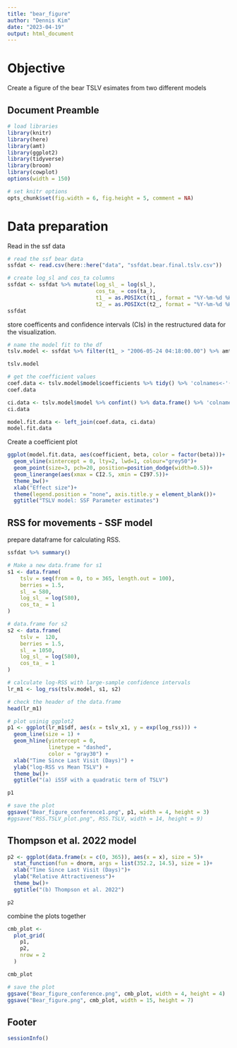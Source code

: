 ```yaml
---
title: "bear_figure"
author: "Dennis Kim"
date: "2023-04-19"
output: html_document
---
```


# Objective 

Create a figure of the bear TSLV esimates from two different models 

## Document Preamble 
```r
# load libraries
library(knitr)
library(here)
library(amt)
library(ggplot2)
library(tidyverse)
library(broom)
library(cowplot)
options(width = 150)

# set knitr options 
opts_chunk$set(fig.width = 6, fig.height = 5, comment = NA)
```

# Data preparation

Read in the ssf data 
```r
# read the ssf bear data
ssfdat <- read.csv(here::here("data", "ssfdat.bear.final.tslv.csv"))

# create log_sl and cos_ta columns
ssfdat <- ssfdat %>% mutate(log_sl_ = log(sl_),
                            cos_ta_ = cos(ta_),
                            t1_ = as.POSIXct(t1_, format = "%Y-%m-%d %H:%M:%S"),
                            t2_ = as.POSIXct(t2_, format = "%Y-%m-%d %H:%M:%S"))
ssfdat
```

store coefficents and confidence intervals (CIs) in the restructured data for the visualization. 
```r
# name the model fit to the df 
tslv.model <- ssfdat %>% filter(t1_ > "2006-05-24 04:18:00.00") %>% amt::fit_issf(case_ ~ berries + tslv + I(tslv^2) + log_sl_+ cos_ta_ + strata(step_id_), model = TRUE)

tslv.model

# get the coefficient values
coef.data <- tslv.model$model$coefficients %>% tidy() %>% 'colnames<-'(c("beta", "coefficient"))
coef.data

ci.data <- tslv.model$model %>% confint() %>% data.frame() %>% 'colnames<-'(c("CI2.5", "CI97.5")) %>% mutate(beta = coef.data$beta)
ci.data

model.fit.data <- left_join(coef.data, ci.data)
model.fit.data
```

Create a coefficient plot 
```r
ggplot(model.fit.data, aes(coefficient, beta, color = factor(beta)))+
  geom_vline(xintercept = 0, lty=2, lwd=1, colour="grey50")+
  geom_point(size=3, pch=20, position=position_dodge(width=0.5))+
  geom_linerange(aes(xmax = CI2.5, xmin = CI97.5))+
  theme_bw()+
  xlab("Effect size")+
  theme(legend.position = "none", axis.title.y = element_blank())+
  ggtitle("TSLV model: SSF Parameter estimates")
```

## RSS for movements - SSF model

prepare dataframe for calculating RSS. 
```r
ssfdat %>% summary()

# Make a new data.frame for s1 
s1 <- data.frame(
    tslv = seq(from = 0, to = 365, length.out = 100),
    berries = 1.5,
    sl_ = 580,
    log_sl_ = log(580),
    cos_ta_ = 1
)

# data.frame for s2 
s2 <- data.frame(
    tslv =  120,
    berries = 1.5,
    sl_ = 1050,
    log_sl_ = log(580),
    cos_ta_ = 1
)

# calculate log-RSS with large-sample confidence intervals 
lr_m1 <- log_rss(tslv.model, s1, s2)

# check the header of the data.frame
head(lr_m1)

# plot usinig ggplot2
p1 <- ggplot(lr_m1$df, aes(x = tslv_x1, y = exp(log_rss))) +
  geom_line(size = 1) +
  geom_hline(yintercept = 0,
             linetype = "dashed",
             color = "gray30") +
  xlab("Time Since Last Visit (Days)") +
  ylab("log-RSS vs Mean TSLV") +
  theme_bw()+
  ggtitle("(a) iSSF with a quadratic term of TSLV")

p1

# save the plot 
ggsave("Bear_figure_conference1.png", p1, width = 4, height = 3)
#ggsave("RSS.TSLV_plot.png", RSS.TSLV, width = 14, height = 9)
```

## Thompson et al. 2022 model 
```r
p2 <- ggplot(data.frame(x = c(0, 365)), aes(x = x), size = 5)+
  stat_function(fun = dnorm, args = list(352.2, 14.5), size = 1)+
  xlab("Time Since Last Visit (Days)")+
  ylab("Relative Attractiveness")+
  theme_bw()+
  ggtitle("(b) Thompson et al. 2022")

p2
```
combine the plots together 
```r
cmb_plot <-
  plot_grid(
    p1,
    p2,
    nrow = 2
  )

cmb_plot

# save the plot 
ggsave("Bear_figure_conference.png", cmb_plot, width = 4, height = 4)
ggsave("Bear_figure.png", cmb_plot, width = 15, height = 7)
```



## Footer
```r
sessionInfo()
```
